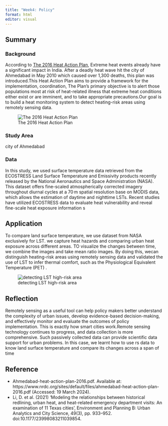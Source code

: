 ```yaml
---
title: "Week4: Policy"
format: html
editor: visual
---
```


## Summary
### Background

  According to [The 2016 Heat Action Plan](https://www.nrdc.org/sites/default/files/ahmedabad-heat-action-plan-2016.pdf), Extreme heat events already have a significant impact in India. After a deadly heat wave hit the city of Ahmedabad in May 2010 which caused over 1,300 deaths, this plan was introduced.This Heat Action Plan aims to provide a framework for the implementation, coordination, The Plan's primary objective is to alert those populations most at risk of heat-related illness that extreme heat conditions either exist or are imminent, and to take appropriate precautions.Our goal is to build a heat monitoring system to detect heating-risk areas using remotely sensing data.
  
  
![The 2016 Heat Action Plan](output/policy/图片1.png)


### Study Area

  city of Ahmedabad

### Data

  In this study, we used surface temperature data retrieved from the ECOSTRESS Land Surface Temperature and Emissivity products recently released by the National Aeronautics and Space Administration (NASA). This dataset offers fine-scaled atmospherically corrected imagery throughout diurnal cycles at a 70 m spatial resolution base on MODIS data, which allows the estimation of daytime and nighttime LSTs. Recent studies have utilized ECOSTRESS data to evaluate heat vulnerability and reveal fine-scale heat exposure information s

## Application

  To compare land surface temperature, we use dataset from NASA exclusively for LST. we capture heat hazards and comparing urban heat exposure across different areas. TO visualize the changes between time, we combine the images and take mean ratio images. By doing this, wecan distinguish heating-risk areas using remotely sensing data and validated the use of LST to infer thermal comfort, such as the Physiological Equivalent Temperature (PET) .

![detecting LST high-risk area](output/policy/images_large_10.1177_23998083211039854-fig2.jpeg)

## Reflection

  Remotely sensing as a useful tool can help policy makers better understand the complexity of urban issues, develop evidence-based decision-making, and effectively monitor and evaluate the outcomes of policy implementation. This is exactly how smart cities work.Remote sensing technology continues to progress, and data collection is more comprehensive. Such passively collected data can provide scientific data support for urban problems.
  In this case, we learnt how to use rs data to know land surface temperature and compare its changes across a span of time

## Reference

-   Ahmedabad-heat-action-plan-2016.pdf. Available at: https://www.nrdc.org/sites/default/files/ahmedabad-heat-action-plan-2016.pdf (Accessed: 19 March 2024).
-   Li, D. et al. (2021) 'Modeling the relationships between historical redlining, urban heat, and heat-related emergency department visits: An examination of 11 Texas cities', Environment and Planning B: Urban Analytics and City Science, 49(3), pp. 933--952. doi:10.1177/23998083211039854.
